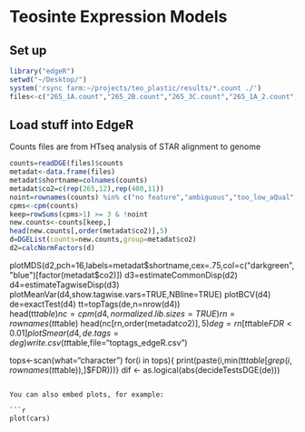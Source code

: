 Teosinte Expression Models
========================================================

## Set up
```r
library("edgeR")
setwd("~/Desktop/")
system('rsync farm:~/projects/teo_plastic/results/*.count ./')
files<-c("265_1A.count","265_2B.count","265_3C.count","265_1A_2.count","265_2B_2.count","265_4A.count","265_1B.count","265_3A.count","265_4B.count","265_2A.count","265_3B.count","265_4C.count","400_1A.count","400_2B.count","400_3C.count","400_1A_2.count","400_2B_2.count","400_4A.count","400_1B.count","400_3A.count","400_4C.count","400_2A.count","400_3B.count")
```

## Load stuff into EdgeR
Counts files are from HTseq analysis of STAR alignment to genome
```r
counts=readDGE(files)$counts
metadat<-data.frame(files)
metadat$shortname=colnames(counts)
metadat$co2=c(rep(265,12),rep(400,11))
noint=rownames(counts) %in% c("no feature","ambiguous","too_low_aQual","not_aligned","alignment_not_unique")
cpms<-cpm(counts)
keep=rowSums(cpms>1) >= 3 & !noint
new.counts<-counts[keep,]
head(new.counts[,order(metadat$co2)],5)
d=DGEList(counts=new.counts,group=metadat$co2)
d2=calcNormFactors(d)
```


plotMDS(d2,pch=16,labels=metadat$shortname,cex=.75,col=c("darkgreen","blue")[factor(metadat$co2)])
d3=estimateCommonDisp(d2)
d4=estimateTagwiseDisp(d3)
plotMeanVar(d4,show.tagwise.vars=TRUE,NBline=TRUE)
plotBCV(d4)
de=exactTest(d4)
tt=topTags(de,n=nrow(d4))            
head(tt$table)
nc=cpm(d4,normalized.lib.sizes=TRUE)
rn=rownames(tt$table)
head(nc[rn,order(metadat$co2)],5)
deg=rn[tt$table$FDR<0.01]
plotSmear(d4,de.tags=deg)
write.csv(tt$table,file="toptags_edgeR.csv")

tops<-scan(what="character")
for(i in tops){ print(paste(i,min(tt$table[grep(i,rownames(tt$table)),]$FDR)))} 
dif <- as.logical(abs(decideTestsDGE(de)))

```

You can also embed plots, for example:

```r
plot(cars)
```

